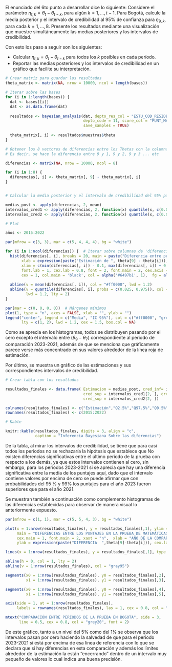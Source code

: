 El enunciado del 6to punto a desarrollar dice lo siguiente:  Considere el parámetro $\eta_{t,k} = \theta_t-\theta_{t-k}$, para algún $k=1,\ldots,t-1$. Para Bogotá, calcule la media posterior y el intervalo de credibilidad al $95\%$ de confianza para $\eta_{9,k}$, para cada $k=1,\ldots,8$. Presente los resultados mediante una visualización que muestre simultáneamente las medias posteriores y los intervalos de credibilidad.

Con esto los paso a seguir son los siguientes:

   - Calcular  $\eta_{t,k} = \theta_t-\theta_{t-k}$ para todos los $k$ posibles en cada período.
   - Reportar las medias posteriores y los intervalos de credibilidad en un gráfico que facilite su interpretación.


```r
# Crear matriz para guardar los resultados
theta_matrix <- matrix(NA, nrow = 10000, ncol = length(bases))

# Iterar sobre las bases
for (i in 1:length(bases)) {
  dat <- bases[[i]]
  dat <- as.data.frame(dat)
  
  resultados <- bayesian_analysis(dat, depto_res_col = "ESTU_COD_RESIDE_DEPTO",
                                  depto_code = 11, score_col = "PUNT_MATEMATICAS",
                                  save_samples = TRUE)
  
  theta_matrix[, i] <- resultados$muestras$theta
}
```


```r
# Obtener los 8 vectores de diferencias entre los Thetas con la columna 9 de la matriz fija 
# Es decir, se hace la diferencia entre 9 y 1, 9 y 2, 9 y 3 ... etc 

diferencias <- matrix(NA, nrow = 10000, ncol = 8)

for (i in 1:8) {
  diferencias[, i] <- theta_matrix[, 9] - theta_matrix[, i]
}


# Calcular la media posterior y el intervalo de credibilidad del 95% para cada vector en diferencias

medias_post <- apply(diferencias, 2, mean)
intervalos_cred1 <- apply(diferencias, 2, function(x) quantile(x, c(0.025, 0.975)))
intervalos_cred2 <- apply(diferencias, 2, function(x) quantile(x, c(0.005, 0.995)))
```


```r
# Plot

años <- 2015:2022

par(mfrow = c(3, 3), mar = c(5, 4, 4, 4), bg = "white")

for (i in 1:ncol(diferencias)) {  # Iterar sobre columnas de 'diferencias'
  hist(diferencias[, i], breaks = 20, main = paste("Diferencia entre periodo 2023 y", años[i]),
       xlab = expression(paste("Estimación de ", theta[9] - theta[i])), ylab = "Densidad",
       xlim = c(min(diferencias[, i]) - 0.1, max(diferencias[, i]) + 0.1), family = "sans", 
       font.lab = 1, cex.lab = 0.8, font = 2, font.main = 2, cex.axis = 0.7, cex.main = 1.2,
       cex = 1, col.main = 'black', col = alpha('#6497b1', 1),  fg = alpha('grey20', 1), col.axis = 'grey20', border = '#b3cde0')
  
  abline(v = mean(diferencias[, i]), col = "#ff0000", lwd = 1.2)
  abline(v = quantile(diferencias[, i], probs = c(0.025, 0.975)), col = "grey5",
         lwd = 1.2, lty = 2)
}

par(mar = c(0, 0, 0, 0))  # Márgenes mínimos
plot(1, type = "n", axes = FALSE, xlab = "", ylab = "")
legend("center", legend = c("Media", "IC 95%"), col = c("#ff0000", "grey5"),
       lty = c(1, 2), lwd = 1.2, cex = 1.5, box.col = NA)

```

Como se aprecia en los histogramas, todos se distribuyen pasando por el cero excepto el intervalo entre $(\theta_9 - \theta_7)$ correspondiente al periodo de comparación 2023-2021, además de que se menciona que gráficamente parece verse más concentrado en sus valores alrededor de la línea roja de estimación.

Por último, se muestra un gráfico de las estimaciones y sus correspondientes intervalos de credibilidad.


```r
# Crear tabla con los resultados

resultados_finales <- data.frame( Estimacion = medias_post, cred_inf= intervalos_cred1[1, ],
                                  cred_sup = intervalos_cred1[2, ], cred_inf= intervalos_cred2[1, ],
                                  cred_sup = intervalos_cred2[2, ])

colnames(resultados_finales) <- c("Estimación","Q2.5%","Q97.5%","Q0.5%","Q99.5%")
rownames(resultados_finales) <- c(2015:2022)

# Kable 

knitr::kable(resultados_finales, digits = 3, align = "c", 
             caption = "Inferencia Bayesiana Sobre las diferencias")
```


De la tabla, al mirar los intervalos de credibilidad, se tiene que para casi todos los periodos no se rechazaría la hipótesis que establece que No existen diferencias significativas entre el último periodo de la prueba con respecto a los demás, ya que estos intervalos contienen al cero, sin embargo, para los periodos 2023-2021 si se aprecia que hay una diferencia significativa entre la media de los puntajes aquí, dado que el intervalo contiene valores por encima de cero se puede afirmar que con probabilidades del 95 $\%$ y 99$\%$ los puntajes para el año 2023 fueron superiores que para el año 2021.

Se muestran también a continuación como complemento histogramas de las diferencias establecidas para observar de manera visual lo anteriormente expuesto. 

```r
par(mfrow = c(1, 1), mar = c(5, 5, 4, 3), bg = "white")

plot(x = 1:nrow(resultados_finales), y = resultados_finales[,1], ylim = c(-3,3),
     main = "DIFERENCIAS ENTRE LOS PUNTAJES EN LA PRUEBA DE MATEMÁTICAS", pch = 16,
     cex.main = 1, font.main = 2, xaxt = "n",  xlab = "AÑO DE LA COMPARACION",
     ylab = expression(paste("DIFERENCIA  ",theta[9]-theta[i])), cex.lab = 0.8)

lines(x = 1:nrow(resultados_finales), y = resultados_finales[,1], type = "l", lwd = 1.2, col = 4)

abline(h = 0, col = 1, lty = 2)
abline(v = 1:nrow(resultados_finales), col = "gray95")

segments(x0 = 1:nrow(resultados_finales), y0 = resultados_finales[,2],
         x1 = 1:nrow(resultados_finales), y1 = resultados_finales[,3], lwd = 3)

segments(x0 = 1:nrow(resultados_finales), y0 = resultados_finales[,4], 
         x1 = 1:nrow(resultados_finales), y1 = resultados_finales[,5], lwd = 1)

axis(side = 1, at = 1:nrow(resultados_finales),
     labels = rownames(resultados_finales), las = 1, cex = 0.8, col = "gray20")

mtext("COMPARACIÓN ENTRE PERIODOS DE LA PRUEBA EN BOGOTÁ", side = 3,
      line = 0.5, cex = 0.8, col = "grey20", font = 2)

```


De este gráfico, tanto a un nivel del 5$\%$ como del 1$\%$ se observa que los intervalos pasan por cero haciendo la salvedad de que para el periodo 2023-2021 si está por encima de esa línea de referencia con lo que se declara que si hay diferencias en esta comparación y además los límites alrededor de la estimación la están "encerrando" dentro de un intervalo muy pequeño de valores lo cual indica una buena precisión. 




